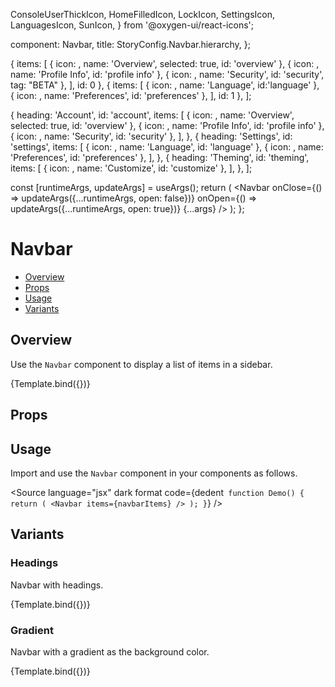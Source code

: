   ConsoleUserThickIcon,
  HomeFilledIcon,
  LockIcon,
  SettingsIcon,
  LanguagesIcon,
  SunIcon,
} from '@oxygen-ui/react-icons';

  component: Navbar,
  title: StoryConfig.Navbar.hierarchy,
};

<Meta title={meta.title} component={meta.component} />

  {
    items: [
      {
        icon: <HomeFilledIcon />,
        name: 'Overview',
        selected: true,
        id: 'overview'
      },
      {
        icon: <ConsoleUserThickIcon />,
        name: 'Profile Info',
        id: 'profile info'
      },
      {
        icon: <LockIcon />,
        name: 'Security',
        id: 'security',
        tag: "BETA"
      },
    ],
    id: 0
  },
  {
    items: [
      {
        icon: <LanguagesIcon />,
        name: 'Language',
        id:'language'
      },
      {
        icon: <SettingsIcon />,
        name: 'Preferences',
        id: 'preferences'
      },
    ],
    id: 1
  },
];

  {
    heading: 'Account',
    id: 'account',
    items: [
      {
        icon: <HomeFilledIcon />,
        name: 'Overview',
        selected: true,
        id: 'overview'
      },
      {
        icon: <ConsoleUserThickIcon />,
        name: 'Profile Info',
        id: 'profile info'
      },
      {
        icon: <LockIcon />,
        name: 'Security',
        id: 'security'
      },
    ],
  },
  {
    heading: 'Settings',
    id: 'settings',
    items: [
      {
        icon: <LanguagesIcon />,
        name: 'Language',
        id: 'language'
      },
      {
        icon: <SettingsIcon />,
        name: 'Preferences',
        id: 'preferences'
      },
    ],
  },
  {
    heading: 'Theming',
    id: 'theming',
    items: [
      {
        icon: <SunIcon />,
        name: 'Customize',
        id: 'customize'
      },
    ],
  },
];

  const [runtimeArgs, updateArgs] = useArgs();
  return (
    <Navbar
      onClose={() => updateArgs({...runtimeArgs, open: false})}
      onOpen={() => updateArgs({...runtimeArgs, open: true})}
      {...args}
    />
  );
};

# Navbar

- [Overview](#overview)
- [Props](#props)
- [Usage](#usage)
- [Variants](#variants)

## Overview

Use the `Navbar` component to display a list of items in a sidebar.

<Canvas>
  <Story
    name="Overview"
    parameters={{
      docs: {inlineStories: false, iframeHeight: 476},
    }}
    args={{items: navbarItems}}
  >
    {Template.bind({})}
  </Story>
</Canvas>

## Props

<ArgsTable story="Overview" />

## Usage

Import and use the `Navbar` component in your components as follows.

<Source
  language="jsx"
  dark
  format
  code={dedent`
function Demo() {
  return (
    <Navbar items={navbarItems} />
  );
}`}
/>

## Variants

### Headings

Navbar with headings.

<Canvas>
  <Story
    name="Headings"
    args={{items: navbarItemsHeading, open: true}}
    parameters={{
      docs: {inlineStories: false, iframeHeight: 476},
    }}
  >
    {Template.bind({})}
  </Story>
</Canvas>

### Gradient

Navbar with a gradient as the background color.

<Canvas>
  <Story
    name="Gradient"
    args={{fill: 'gradient', items: navbarItems}}
    parameters={{
      docs: {inlineStories: false, iframeHeight: 476},
    }}
  >
    {Template.bind({})}
  </Story>
</Canvas>
